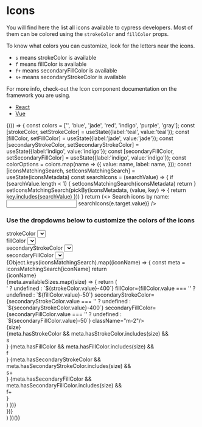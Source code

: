 

# Icons

<Meta
  title="Icons"
/>

You will find here the list all icons available to cypress developers.
Most of them can be colored using the `strokeColor` and `fillColor` props.

To know what colors you can customize, look for the letters near the icons.

- `s` means strokeColor is available
- `f` means fillColor is available
- `f+` means secondaryFillColor is available
- `s+` means secondaryStrokeColor is available

For more info, check-out the Icon component documentation on the framework you are using.
<ul>
  <li><a href="/docs/react_icon--icon">React</a></li>
  <li><a href="/docs/vue_icon--icon">Vue</a></li>
</ul>

<Canvas withSource="none">
  <div>
  {(() => {
      const colors = ['<default>', 'blue', 'jade', 'red', 'indigo', 'purple', 'gray'];
      const [strokeColor, setStrokeColor] = useState({label:'teal', value:'teal'});
      const [fillColor, setFillColor] = useState({label:'jade', value:'jade'});
      const [secondaryStrokeColor, setSecondaryStrokeColor] = useState({label:'indigo', value:'indigo'});
      const [secondaryFillColor, setSecondaryFillColor] = useState({label:'indigo', value:'indigo'});
      const colorOptions = colors.map(name => ({
              value: name,
              label: name,
            }));
      const [iconsMatchingSearch, setIconsMatchingSearch] = useState(iconsMetadata)
      const searchIcons = (searchValue) => {
        if (searchValue.length < 1) {
          setIconsMatchingSearch(iconsMetadata)
          return
        }
        setIconsMatchingSearch(pickBy(iconsMetadata, (value, key) => {
          return key.includes(searchValue)
        }))
      }
      return (<>
        <label htmlFor="icon-search">Search icons by name: </label>
        <input type="text"
          name="icon-search"
          className="px-1 mb-2 border border-indigo-500 rounded"
          onChange={(e) => searchIcons(e.target.value)}
        />
        <h3 className="pb-1 text-lg border-gray-300 border-b-1">Use the dropdowns below to customize the colors of the icons</h3>
        <div className="flex flex-wrap border-gray-300 border-b-1">
          <div className={`p-3 w-full md:w-1/2 flex items-center justify-evenly text-${strokeColor.value}-600 bg-${fillColor.value}-50`}>
            <div className="w-1/2">
            strokeColor
            <Select 
              defaultValue={strokeColor} 
              className="ml-2 mr-4" 
              onChange={setStrokeColor} 
              options={colorOptions} 
            />
            </div><div className="w-1/2">
              fillColor
              <Select
                defaultValue={fillColor} 
                className="mx-2 mr-4" 
                onChange={setFillColor} 
                options={colorOptions} />
            </div>
          </div><div className={`p-3 w-full md:w-1/2 flex items-center justify-evenly text-${secondaryStrokeColor.value}-600 bg-${secondaryFillColor.value}-50`}>
            <div className="w-1/2">
              secondaryStrokeColor
              <Select
                defaultValue={secondaryStrokeColor} 
                className="mx-2 mr-4" 
                onChange={setSecondaryStrokeColor} 
                options={colorOptions} />
            </div><div className="w-1/2">
              secondaryFillColor
              <Select
                defaultValue={secondaryFillColor} 
                className="mx-2" 
                onChange={setSecondaryFillColor} 
                options={colorOptions} />
            </div>
          </div>
        </div>
        <div>
          {Object.keys(iconsMatchingSearch).map((iconName) => {
            const meta = iconsMatchingSearch[iconName]
            return <div key={iconName} className="flex items-end pt-4 pb-2 border-b border-gray-300 align-center">
              <div className="mr-4 text-right w-60">{iconName}</div>
              {meta.availableSizes.map((size) => {
                return (<div key={`${iconName}_${size}`} className="flex mr-8">
                  <div className="pb-1 mr-2 text-center align-bottom">
                    <Icon 
                      name={iconName} 
                      size={size} 
                      strokeColor={strokeColor.value === '<default>' ? undefined : `${strokeColor.value}-400`} 
                      fillColor={fillColor.value === '<default>' ? undefined : `${fillColor.value}-50`} 
                      secondaryStrokeColor={secondaryStrokeColor.value === '<default>' ? undefined : `${secondaryStrokeColor.value}-400`}
                      secondaryFillColor={secondaryFillColor.value === '<default>' ? undefined : `${secondaryFillColor.value}-50`}
                      className="m-2"/>
                    <div className="text-xs text-gray-600">{size}</div>
                  </div>
                  <div key={`${iconName}_${size}_colors`} className="text-center">
                    {meta.hasStrokeColor && meta.hasStrokeColor.includes(size) && <div className={`rounded px-1 my-1 text-xs text-${strokeColor.value}-500`}>s</div>}
                    {meta.hasFillColor && meta.hasFillColor.includes(size) && <div className={`rounded px-1 my-1 text-xs text-gray-800 bg-${fillColor.value}-50`}>f</div>}
                    {meta.hasSecondaryStrokeColor && meta.hasSecondaryStrokeColor.includes(size) && <div className={`rounded px-1 my-1 text-xs text-${secondaryStrokeColor.value}-500`}>s+</div>}
                    {meta.hasSecondaryFillColor && meta.hasSecondaryFillColor.includes(size) && <div className={`rounded px-1 my-1 text-xs text-gray-800 bg-${secondaryFillColor.value}-50`}>f+</div>}
                  </div>
                </div>)
              })}
            </div>
          })}
        </div>
      </>)
  })()}
  </div>
</Canvas>
